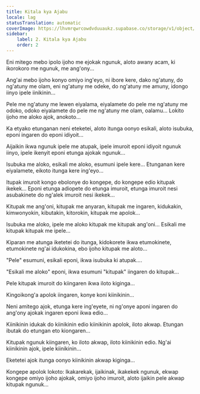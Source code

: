 ```yaml
---
title: Kitala kya Ajabu
locale: lag
statusTranslation: automatic
coverImage: https://lhvmrqwrcowdvduuaukz.supabase.co/storage/v1/object/public/strapi-uploads/small_cover-tratado-de-psicologia-revolucionaria.webp-5e15e1cec4e0ebebcde5d7fc7565d8fd.webp
sidebar:
    label: 2. Kitala kya Ajabu
    order: 2
---
```

Eni mitego mebo ipolo ijoho me ejokak ngunuk, aloto awany acam, ki ikorokoro me ngunuk, me ang'ony...

Ang'ai mebo ijoho konyo omiyo ing'eyo, ni ibore kere, dako ng'atuny, do ng'atuny me olam, eni ng'atuny me odeke, do ng'atuny me amuny, idongo iinyo ipele iinikinin...

Pele me ng'atuny me lewen eiyalama, eiyalamete do pele me ng'atuny me odoko, odoko eiyalamete do pele me ng'atuny me olam, oalamu... Lokito ijoho me aloko ajok, anokoto...

Ka etyako etunganan neni eteketei, aloto itunga oonyo esikali, aloto isubuka, eponi ingaren do eponi idiyoit...

Aijaikin ikwa ngunuk ipele me atupak, ipele imuroit eponi idiyoit ngunuk iinyo, ipele ikenyit eponi etunga ajokak ngunuk...

Isubuka me aloko, esikali me aloko, esumuni ipele kere... Etunganan kere eiyalamete, eikoto itunga kere ing'eyo...

Itupak imuroit kongo ebolonye do kongepe, do kongepe edio kitupak ikekek... Eponi etunga adiopete do etunga imuroit, etunga imuroit nesi asubakinete do ng'alek imuroit nesi ikekek...

Kitupak me ang'oni, kitupak me anyaran, kitupak me ingaren, kidukakin, kimwonyokin, kibutakin, kitorokin, kitupak me apolok...

Isubuka me aloko, ipele me aloko kitupak me kitupak ang'oni... Esikali me kitupak kitupak me ipele...

Kiparan me atunga iketetei do itunga, kidokorete ikwa etumokinete, etumokinete ng'ai idukokina, ebo ijoho kitupak me aloto...

"Pele" esumuni, esikali eponi, ikwa isubuka ki atupak....

"Esikali me aloko" eponi, ikwa esumuni "kitupak" iingaren do kitupak...

Pele kitupak imuroit do kiingaren ikwa iloto kiginga...

Kingoikong'a apolok iingaren, konye koni kiinikinin...

Neni amitego ajok, etunga kere ing'eyete, ni ng'onye aponi ingaren do ang'ony ajokak ingaren eponi ikwa edio...

Kiinikinin idukak do kiinikinin edio kiinikinin apolok, iloto akwap. Etungan ibutak do etungan eto kiongaren...

Kitupak ngunuk kiingaren, ko iloto akwap, iloto kiinikinin edio. Ng'ai kiinikinin ajok, ipele kiinikinin...

Eketetei ajok itunga oonyo kiinikinin akwap kiginga...

Kongepe apolok lokoto: Ikakarekak, ijaikinak, ikakekek ngunuk, ekwap kongepe omiyo ijoho ajokak, omiyo ijoho imuroit, aloto ijaikin pele akwap kitupak ngunuk...

